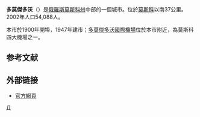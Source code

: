 {{Infobox Russian town}}'''多莫傑多沃'''（{{lang-ru|'''Домоде́дово'''}}）是[[俄羅斯|俄羅斯]][[莫斯科州|莫斯科州]]中部的一個城市。位於[[莫斯科|莫斯科]]以南37公里。2002年人口54,088人。

本市於1900年開埠，1947年建市；[[多莫傑多沃國際機場|多莫傑多沃國際機場]]位於本市附近，為莫斯科四大機場之一。

== 参考文献 ==
{{reflist}}

== 外部链接 ==
*[http://www.domod.ru/ 官方網頁] {{Wayback|url=http://www.domod.ru/ |date=20160129182336 }}{{ru icon}}

{{Cities and towns in Moscow Oblast}}

{{Authority control}}
[[Category:莫斯科州城市|Д]]